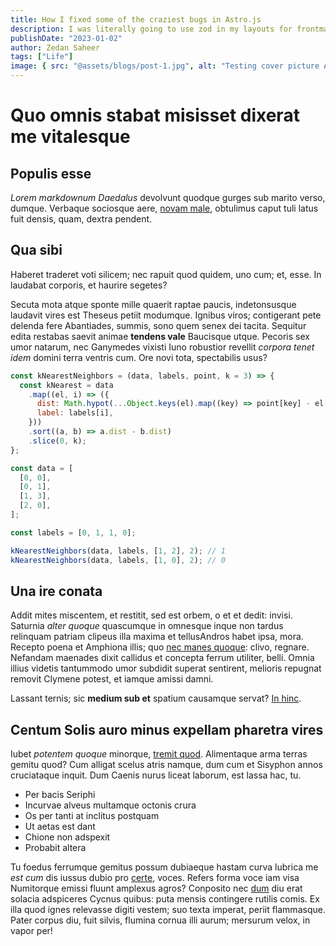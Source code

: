 ```yaml
---
title: How I fixed some of the craziest bugs in Astro.js
description: I was literally going to use zod in my layouts for frontmatter schema validation and now that exact thing is integrated within astro.
publishDate: "2023-01-02"
author: Zedan Saheer
tags: ["Life"]
image: { src: "@assets/blogs/post-1.jpg", alt: "Testing cover picture ALT tag" }
---
```


# Quo omnis stabat misisset dixerat me vitalesque

## Populis esse

_Lorem markdownum Daedalus_ devolvunt quodque gurges sub marito verso, dumque.
Verbaque sociosque aere, [novam male](http://exstratis.com/virum.aspx),
obtulimus caput tuli latus fuit densis, quam, dextra pendent.

## Qua sibi

Haberet traderet voti silicem; nec rapuit quod quidem, uno cum; et, esse. In
laudabat corporis, et haurire segetes?

Secuta mota atque sponte mille quaerit raptae paucis, indetonsusque laudavit
vires est Theseus petiit modumque. Ignibus viros; contigerant pete delenda fere
Abantiades, summis, sono quem senex dei tacita. Sequitur edita restabas saevit
animae **tendens vale** Baucisque utque. Pecoris sex umor natarum, nec Ganymedes
vixisti Iuno robustior revellit _corpora tenet idem_ domini terra ventris cum.
Ore novi tota, spectabilis usus?

```js
const kNearestNeighbors = (data, labels, point, k = 3) => {
  const kNearest = data
    .map((el, i) => ({
      dist: Math.hypot(...Object.keys(el).map((key) => point[key] - el[key])),
      label: labels[i],
    }))
    .sort((a, b) => a.dist - b.dist)
    .slice(0, k);
};

const data = [
  [0, 0],
  [0, 1],
  [1, 3],
  [2, 0],
];

const labels = [0, 1, 1, 0];

kNearestNeighbors(data, labels, [1, 2], 2); // 1
kNearestNeighbors(data, labels, [1, 0], 2); // 0
```

## Una ire conata

Addit mites miscentem, et restitit, sed est orbem, o et et dedit: invisi.
Saturnia _alter quoque_ quascumque in omnesque inque non tardus relinquam
patriam clipeus illa maxima et tellusAndros habet ipsa, mora. Recepto poena et
Amphiona illis; quo [nec manes quoque](http://oraquid.net/): clivo, regnare.
Nefandam maenades dixit callidus et concepta ferrum utiliter, belli. Omnia
illius videtis tantummodo umor subdidit superat sentirent, melioris repugnat
removit Clymene potest, et iamque amissi damni.

Lassant ternis; sic **medium sub et** spatium causamque servat? [In
hinc](http://cui.org/).

## Centum Solis auro minus expellam pharetra vires

Iubet _potentem quoque_ minorque, [tremit
quod](http://www.virilem-parabat.org/). Alimentaque arma terras gemitu quod? Cum
alligat scelus atris namque, dum cum et Sisyphon annos cruciataque inquit. Dum
Caenis nurus liceat laborum, est lassa hac, tu.

- Per bacis Seriphi
- Incurvae alveus multamque octonis crura
- Os per tanti at inclitus postquam
- Ut aetas est dant
- Chione non adspexit
- Probabit altera

Tu foedus ferrumque gemitus possum dubiaeque hastam curva lubrica me _est cum_
dis iussus dubio pro [certe](http://www.themis-quod.org/canam), voces. Refers
forma voce iam visa Numitorque emissi fluunt amplexus agros? Conposito nec
[dum](http://mei.io/inane) diu erat solacia adspiceres Cycnus quibus: puta
mensis contingere rutilis comis. Ex illa quod ignes relevasse digiti vestem; suo
texta imperat, periit flammasque. Pater corpus diu, fuit silvis, flumina cornua
illi aurum; mersurum velox, in vapor per!
